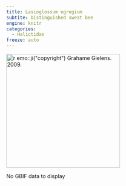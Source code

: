 ```yaml
---
title: Lasioglossum egregium
subtite: Distinguished sweat bee
engine: knitr
categories:
  - Halictidae
freeze: auto
---
```

[![`r emo::ji("copyright")` Grahame Gielens. 2009.](/files/no_bee.png){height=300}](https://www.zoology.ubc.ca/entomology/main/Hymenoptera/Halictidae/Lasioglossum%20egregium%20female%20(3lateral)%20.jpg)

No GBIF data to display
